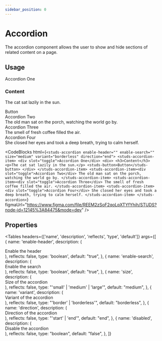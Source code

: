 ```yaml
---
sidebar_position: 0
---
```


# Accordion

<HeaderComponent
  htmlTag="studs-accordion"
  jsxTag="StudsAccordion"
  version="Since 2.0"
  status="Unstable"
/>

The accordion component allows the user to show and hide sections of related content on a page.

## Usage

<ResizerFeatures>
  <studs-accordion
    enable-header=""
    enable-search=""
    size="medium"
    variant="borderless"
    direction="end"
  >
    <studs-accordion-item>
      <div slot="toggle">Accordion One</div>
      <div>
        <h3>Content</h3>
        <p>The cat sat lazily in the sun.</p>
        <studs-button>Button</studs-button>
      </div>
    </studs-accordion-item>
    <studs-accordion-item>
      <div slot="toggle">Accordion Two</div>
      The old man sat on the porch, watching the world go by.
    </studs-accordion-item>
    <studs-accordion-item>
      <div slot="toggle">Accordion Three</div>
      The smell of fresh coffee filled the air.
    </studs-accordion-item>
    <studs-accordion-item>
      <div slot="toggle">Accordion Four</div>
      She closed her eyes and took a deep breath, trying to calm herself.
    </studs-accordion-item>
  </studs-accordion>
</ResizerFeatures>

<CodeBlocks
  html={`
<studs-accordion enable-header="" enable-search="" size="medium" variant="borderless" direction="end">
  <studs-accordion-item>
    <div slot="toggle">Accordion One</div>
    <div>
      <h3>Content</h3>
      <p>The cat sat lazily in the sun.</p>
      <studs-button>Button</studs-button>
    </div>
  </studs-accordion-item>
  <studs-accordion-item><div slot="toggle">Accordion Two</div>
    The old man sat on the porch, watching the world go by.
  </studs-accordion-item>
  <studs-accordion-item><div slot="toggle">Accordion Three</div>
    The smell of fresh coffee filled the air.
  </studs-accordion-item>
  <studs-accordion-item><div slot="toggle">Accordion Four</div>
    She closed her eyes and took a deep breath, trying to calm herself.
  </studs-accordion-item>
</studs-accordion>
  `}
  figmaUrl="https://www.figma.com/file/REEM2zSoF2qoLpXTYfYhih/STUDS?node-id=12145%3A84475&mode=dev"
/>

## Properties

<Tables
  headers={['name', 'description', 'reflects', 'type', 'default']}
  args={[
    {
      name: 'enable-header',
      description: (
        <div>
          Enable the header
        </div>
      ),
      reflects: false,
      type: 'boolean',
      default: "true",
    },
    {
      name: 'enable-search',
      description: (
        <div>
          Enable the search
        </div>
      ),
      reflects: false,
      type: 'boolean',
      default: "true",
    },
    {
      name: 'size',
      description: (
        <div>
          Size of the accordion
        </div>
      ),
      reflects: false,
      type: "'small' | 'medium' | 'large'",
      default: "medium",
    },
    {
      name: 'variant',
      description: (
        <div>
          Variant of the accordion
        </div>
      ),
      reflects: false,
      type: "'border' | 'borderless'",
      default: "borderless",
    },
    {
      name: 'direction',
      description: (
        <div>
          Direction of the accordion
        </div>
      ),
      reflects: false,
      type: "'start' | 'end'",
      default: "end",
    },
    {
      name: 'disabled',
      description: (
        <div>
          Disable the accordion
        </div>
      ),
      reflects: false,
      type: "boolean",
      default: "false",
    },
  ]}
></Tables>
